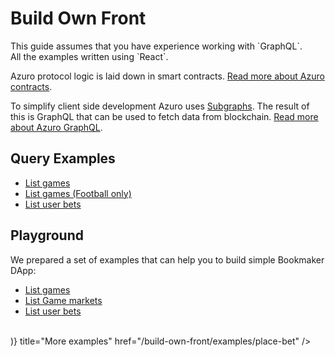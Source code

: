 
# Build Own Front

<Callout type="warning" emoji="⚠️">
  This guide assumes that you have experience working with `GraphQL`.<br />
  All the examples written using `React`.
</Callout>

Azuro protocol logic is laid down in smart contracts. [Read more about Azuro contracts](/dive-deeper/contracts).

To simplify client side development Azuro uses [Subgraphs](https://thegraph.com/docs/en/about/). The result of this is
GraphQL that can be used to fetch data from blockchain. [Read more about Azuro GraphQL](/dive-deeper/graphql).


## Query Examples

- [List games](https://api.thegraph.com/subgraphs/name/azuro-protocol/azuro-api/graphql?query=query+MyQuery+%7B%0A++games%28where%3A%7B+startsAt_gt%3A+%221672330476%22+%7D%29+%7B%0A++++sport+%7B%0A++++++name%0A++++%7D%0A++++league+%7B%0A++++++name%0A++++++country+%7B%0A++++++++name%0A++++++%7D%0A++++%7D%0A++++participants+%7B%0A++++++name%0A++++++image%0A++++%7D%0A++++startsAt%0A++++status%0A++%7D%0A%7D)
- [List games (Football only)](https://api.thegraph.com/subgraphs/name/azuro-protocol/azuro-api/graphql?query=query+MyQuery+%7B%0A++games%28where%3A+%7B+startsAt_gt%3A+%221672330476%22%2C+sport_%3A+%7B+name%3A+%22Football%22+%7D+%7D%29+%7B%0A++++sport+%7B%0A++++++name%0A++++%7D%0A++++league+%7B%0A++++++name%0A++++++country+%7B%0A++++++++name%0A++++++%7D%0A++++%7D%0A++++participants+%7B%0A++++++name%0A++++++image%0A++++%7D%0A++++startsAt%0A++++status%0A++%7D%0A%7D)
- [List user bets](https://api.thegraph.com/subgraphs/name/azuro-protocol/azuro-api/graphql?query=query+MyQuery+%7B%0A++bets%28where%3A+%7Bactor%3A+%220x05ac3d28434804ec02ed9472490fc42d7e9e646d%22%7D%29+%7B%0A++++createdTxHash%0A++++betId%0A++++amount%0A++++odds%0A++++potentialPayout%0A++++status%0A++++isRedeemed%0A++++createdBlockTimestamp%0A++++outcome+%7B%0A++++++outcomeId%0A++++++condition+%7B%0A++++++++wonOutcome+%7B%0A++++++++++outcomeId%0A++++++++%7D%0A++++++%7D%0A++++%7D%0A++++game+%7B%0A++++++...Game%0A++++%7D%0A++%7D%0A%7D%0A%0Afragment+Game+on+Game+%7B%0A++sport+%7B%0A++++name%0A++%7D%0A++league+%7B%0A++++name%0A++++country+%7B%0A++++++name%0A++++%7D%0A++%7D%0A++participants+%7B%0A++++name%0A++++image%0A++%7D%0A++startsAt%0A++status%0A%7D&operationName=MyQuery)


## Playground

We prepared a set of examples that can help you to build simple Bookmaker DApp:

- [List games](https://codesandbox.io/s/azuro-example-games-lyed9o?file=/src/App.tsx)
- [List Game markets](https://codesandbox.io/s/game-markets-vyqpz7?file=/src/App.tsx)
- [List user bets](https://codesandbox.io/s/azuro-example-user-bets-7lrom6?file=/src/App.tsx)

<br />
<Cards>
  <Card
    icon={(
      <svg xmlns="http://www.w3.org/2000/svg" fill="none" viewBox="0 0 24 24" strokeWidth={1.5} stroke="currentColor" className="w-6 h-6">
        <path strokeLinecap="round" strokeLinejoin="round" d="M21 7.5l-9-5.25L3 7.5m18 0l-9 5.25m9-5.25v9l-9 5.25M3 7.5l9 5.25M3 7.5v9l9 5.25m0-9v9" />
      </svg>
    )}
    title="More examples"
    href="/build-own-front/examples/place-bet"
  />
</Cards>
